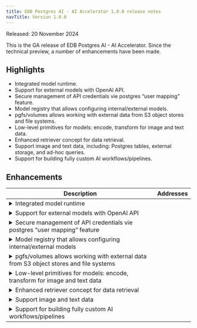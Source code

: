 ```yaml
---
title: EDB Postgres AI - AI Accelerator 1.0.0 release notes
navTitle: Version 1.0.0
---
```



Released: 20 November 2024


This is the GA release of EDB Postgres AI - AI Accelerator. Since the technical preview, a number of enhancements have been made.


## Highlights

- Integrated model runtime.
- Support for external models with OpenAI API.
- Secure management of API credentials vie postgres “user mapping” feature.
- Model registry that allows configuring internal/external models.
- pgfs/volumes allows working with external data from S3 object stores and file systems.
- Low-level primitives for models: encode, transform for image and text data.
- Enhanced retriever concept for data retrieval.
- Support image and text data, including: Postgres tables, external storage, and ad-hoc queries.
- Support for building fully custom AI workflows/pipelines.


## Enhancements

<table class="table w-100"><thead><tr><th>Description</th><th width="10%">Addresses</th></tr></thead><tbody>
<tr><td><details><summary>Integrated model runtime</summary><hr/></details></td><td></td></tr>
<tr><td><details><summary>Support for external models with OpenAI API</summary><hr/></details></td><td></td></tr>
<tr><td><details><summary>Secure management of API credentials vie postgres “user mapping” feature</summary><hr/></details></td><td></td></tr>
<tr><td><details><summary>Model registry that allows configuring internal/external models</summary><hr/></details></td><td></td></tr>
<tr><td><details><summary>pgfs/volumes allows working with external data from S3 object stores and file systems</summary><hr/></details></td><td></td></tr>
<tr><td><details><summary>Low-level primitives for models: encode, transform for image and text data</summary><hr/></details></td><td></td></tr>
<tr><td><details><summary>Enhanced retriever concept for data retrieval</summary><hr/></details></td><td></td></tr>
<tr><td><details><summary>Support image and text data</summary><hr/><p>Images can be retreieved from</p>
<ul>
<li>From external storage or Postgres tables.</li>
<li>Images can also be retrieved from “bytea columns” in Postgres tables</li>
<li>Also abot to be retrieved ad-hoc in a query.</li>
</ul>
</details></td><td></td></tr>
<tr><td><details><summary>Support for building fully custom AI workflows/pipelines</summary><hr/></details></td><td></td></tr>
</tbody></table>


